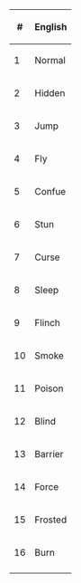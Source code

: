 {|
|-
!#
!English
|-
|1
|Normal
|-
|2
|Hidden
|-
|3
|Jump
|-
|4
|Fly
|-
|5
|Confue
|-
|6
|Stun
|-
|7
|Curse
|-
|8
|Sleep
|-
|9
|Flinch
|-
|10
|Smoke
|-
|11
|Poison
|-
|12
|Blind
|-
|13
|Barrier
|-
|14
|Force
|-
|15
|Frosted
|-
|16
|Burn
|-
|}